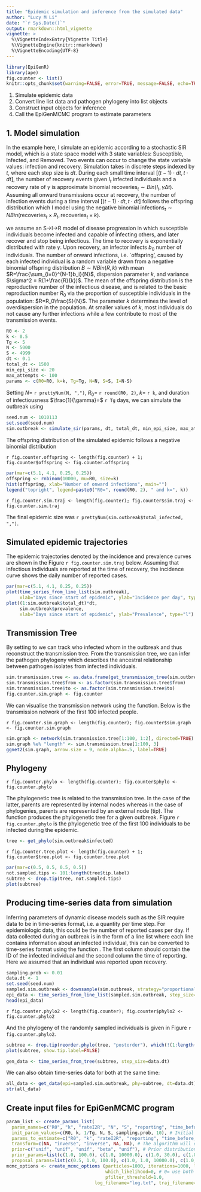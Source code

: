 ```yaml
---
title: "Epidemic simulation and inference from the simulated data"
author: "Lucy M Li"
date: "`r Sys.Date()`"
output: rmarkdown::html_vignette
vignette: >
  %\VignetteIndexEntry{Vignette Title}
  %\VignetteEngine{knitr::rmarkdown}
  %\VignetteEncoding{UTF-8}
---
```


```r
library(EpiGenR)
library(ape)
fig.counter <- list()
knitr::opts_chunk$set(warning=FALSE, error=TRUE, message=FALSE, echo=TRUE)
```

1. Simulate epidemic data
2. Convert line list data and pathogen phylogeny into list objects
3. Construct input objects for inference
4. Call the EpiGenMCMC program to estimate parameters

## 1. Model simulation

In the example here, I simulate an epidemic according to a stochastic SIR model, which is a state space model with 3 state variables: Susceptible, Infected, and Removed. Two events can occur to change the state variable values: infection and recovery. Simulation takes in discrete steps indexed by $t$, where each step size is $dt$. During each small time interval $[(t-1)\cdot dt, t\cdot dt]$, the number of recovery events given $I_t$ infected individuals and a recovery rate of $\gamma$ is approximate binomial $\textrm{recoveries}_t\sim Bin(I_t,\gamma \Delta t)$. Assuming all onward transmissions occur at recovery, the number of infection events during a time interval $[(t-1)\cdot dt, t\cdot dt]$ follows the offspring distribution which I model using the negative binomial $\textrm{infections}_t \sim NBin(\textrm{recoveries}_t\times R_t,\textrm{recoveries}_t \times k)$.

we assume an S->I->R model of disease progression in which susceptible individuals become infected and capable of infecting others, and later recover and stop being infectious. The time to recovery is exponentially distributed with rate $\gamma$. Upon recovery, an infector infects $b_{0}$ number of individuals. The number of onward infections, i.e. `offspring', caused by each infected individual is a random variable drawn from a negative binomial offspring distribution $B \sim NBin(R, k)$ with mean $R=\frac{\sum_{i=0}^{N-1}b_i}{N}$, dispersion parameter $k$, and variance $\sigma^2 = R(1+\frac{R}{k})$. The mean of the offspring distribution is the reproductive number of the infectious disease, and is related to the basic reproduction number $R_0$ via the proportion of susceptible individuals in the population: $R=R_0\frac{S}{N}$. The parameter $k$ determines the level of overdispersion in the population. At smaller values of $k$, most individuals do not cause any further infections while a few contribute to most of the transmission events. 

```r
R0 <- 2
k <- 0.5
Tg <- 5
N <- 5000
S <- 4999
dt <- 0.1
total_dt <- 1500
min_epi_size <- 20
max_attempts <- 100
params <- c(R0=R0, k=k, Tg=Tg, N=N, S=S, I=N-S)
```

Setting $N=$ `r prettyNum(N, ",")`, $R_0=$ `r round(R0, 2)`, $k=$ `r k`, and duration of infectiousness $\frac{1}{\gamma}=$ `r Tg` days, we can simulate the outbreak using

```r
seed.num <- 1010113
set.seed(seed.num)
sim.outbreak <- simulate_sir(params, dt, total_dt, min_epi_size, max_attempts, TRUE)
```






The offspring distribution of the simulated epidemic follows a negative binomial distribution

`r fig.counter.offspring <- length(fig.counter) + 1; fig.counter$offspring <- fig.counter.offspring`

```r
par(mar=c(5.1, 4.1, 0.25, 0.25))
offspring <- rnbinom(10000, mu=R0, size=k)
hist(offspring, xlab="Number of onward infections", main="")
legend("topright", legend=paste0("R0=", round(R0, 2), " and k=", k))
```

`r fig.counter.sim.traj <- length(fig.counter); fig.counter$sim.traj <- fig.counter.sim.traj`

The final epidemic size was `r prettyNum(sim.outbreak$total_infected, ",")`.


## Simulated epidemic trajectories

The epidemic trajectories denoted by the incidence and prevalence curves are shown in the Figure `r fig.counter.sim.traj` below. Assuming that infectious individuals are reported at the time of recovery, the incidence curve shows the daily number of reported cases.

```r
par(mar=c(5.1, 4.1, 0.25, 0.25))
plot(time_series_from_line_list(sim.outbreak),
     xlab="Days since start of epidemic", ylab="Incidence per day", type="h")
plot((1:sim.outbreak$total_dt)*dt,
     sim.outbreak$prevalence,
     xlab="Days since start of epidemic", ylab="Prevalence", type="l")
```

## Transmission Tree

By setting \texttt{track_transmissions} to \texttt{TRUE} we can track who infected whom in the outbreak and thus reconstruct the transmission tree. From the transmission tree, we can infer the pathogen phylogeny which describes the ancestral relationship between pathogen isolates from infected individuals.

```r
sim.transmission.tree <- as.data.frame(get_transmission_tree(sim.outbreak$infected))
sim.transmission.tree$from <- as.factor(sim.transmission.tree$from)
sim.transmission.tree$to <- as.factor(sim.transmission.tree$to)
fig.counter.sim.graph <- fig.counter
```

We can visualise the transmission network using the \texttt{get_transmission_tree} function. Below is the transmission network of the first 100 infected people.

`r fig.counter.sim.graph <- length(fig.counter); fig.counter$sim.graph <- fig.counter.sim.graph`

```r
sim.graph <- network(sim.transmission.tree[1:100, 1:2], directed=TRUE)
sim.graph %e% "length" <- sim.transmission.tree[1:100, 3]
ggnet2(sim.graph, arrow.size = 9, node.alpha=.5, label=TRUE)
```

## Phylogeny 

`r fig.counter.phylo <- length(fig.counter); fig.counter$phylo <- fig.counter.phylo`

The phylogenetic tree is related to the transmission tree. In the case of the latter, parents are represented by internal nodes whereas in the case of phylogenies, parents are represented by an external node (tip). The \texttt{get_phylo} function produces the phylogenetic tree for a given outbreak. Figure `r fig.counter.phylo` is the phylogenetic tree of the first 100 individuals to be infected during the epidemic.

```r
tree <- get_phylo(sim.outbreak$infected)
```


`r fig.counter.tree.plot <- length(fig.counter) + 1; fig.counter$tree.plot <- fig.counter.tree.plot`

```r
par(mar=c(0.5, 0.5, 0.5, 0.5))
not.sampled.tips <- 101:length(tree$tip.label)
subtree <- drop.tip(tree, not.sampled.tips)
plot(subtree)
```


## Producing time-series data from simulation

Inferring parameters of dynamic disease models such as the SIR require data to be in time-series format, i.e. a quantity per time step. For epidemiologic data, this could be the number of reported cases per day. If data collected during an outbreak is in the form of a line list where each line contains information about an infected individual, this can be converted to time-series format using the function \texttt{time_series_from_line_list}. The first column should contain the ID of the infected individual and the second column the time of reporting. Here we assumed that an individual was reported upon recovery.


```r
sampling.prob <- 0.01
data.dt <- 1
set.seed(seed.num)
sampled.sim.outbreak <- downsample(sim.outbreak, strategy="proportional", prob=sampling.prob)
epi_data <- time_series_from_line_list(sampled.sim.outbreak, step_size=data.dt)
head(epi_data)
```


`r fig.counter.phylo2 <- length(fig.counter); fig.counter$phylo2 <- fig.counter.phylo2`

And the phylogeny of the randomly sampled individuals is given in Figure `r fig.counter.phylo2`.

```r
subtree <- drop.tip(reorder.phylo(tree, "postorder"), which(!(1:length(tree$tip.label) %in% sampled.sim.outbreak$sampled_individuals)))
plot(subtree, show.tip.label=FALSE)
```


```r
gen_data <- time_series_from_tree(subtree, step_size=data.dt)
```


We can also obtain time-series data for both at the same time:

```r
all_data <- get_data(epi=sampled.sim.outbreak, phy=subtree, dt=data.dt)
str(all_data)
```

## Create input files for EpiGenMCMC program

```r
param_list <- create_params_list(
  param_names=c("R0", "k", "rateI2R", "N", "S", "reporting", "time_before_data"), # All parameter values
  init_param_values=c(R0, k, 1/Tg, N, S, sampling.prob, 10), # Initial parameter values
  params_to_estimate=c("R0", "k", "rateI2R", "reporting", "time_before_data"), # Names of parameters to be estimated
  transform=c(NA, "inverse", "inverse", NA, NA), # The algorithm will estimate the value of the transformed parameter
  prior=c("unif", "unif", "unif", "beta", "unif"), # Prior distribution
  prior_params=list(c(1.0, 100.0), c(1.0, 10000.0), c(1.0, 30.0), c(1.0, 3.0), c(0.0, 300.0)), # Parameters for the prior distribution
  proposal_params=list(c(0.5, 1.0, 100.0), c(1.0, 1.0, 10000.0), c(1.0, 1.0, 30.0), c(0.05, 0.0, 1.0), c(20.0, 0.0, 300.0))) # SD of proposal distribution, and the range of parameter values to be explored 
mcmc_options <- create_mcmc_options (particles=1000, iterations=1000, log_every=1, pfilter_every=20, 
                                     which_likelihood=0, # 0= use both epi and genetic data, 1=use only epi data, 2=use only genetic data
                                     pfilter_threshold=1.0,
                                 log_filename="log.txt", traj_filename="traj.txt")

```


